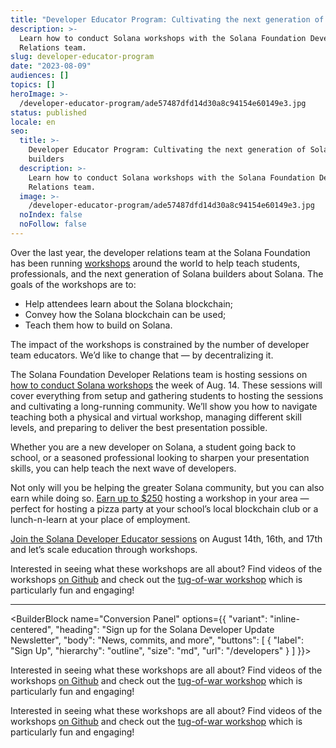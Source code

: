 ```yaml
---
title: "Developer Educator Program: Cultivating the next generation of Solana builders"
description: >-
  Learn how to conduct Solana workshops with the Solana Foundation Developer
  Relations team.
slug: developer-educator-program
date: "2023-08-09"
audiences: []
topics: []
heroImage: >-
  /developer-educator-program/ade57487dfd14d30a8c94154e60149e3.jpg
status: published
locale: en
seo:
  title: >-
    Developer Educator Program: Cultivating the next generation of Solana
    builders
  description: >-
    Learn how to conduct Solana workshops with the Solana Foundation Developer
    Relations team.
  image: >-
    /developer-educator-program/ade57487dfd14d30a8c94154e60149e3.jpg
  noIndex: false
  noFollow: false
---
```


Over the last year, the developer relations team at the Solana Foundation has been running [workshops](https://github.com/solana-workshops) around the world to help teach students, professionals, and the next generation of Solana builders about Solana. The goals of the workshops are to:

- Help attendees learn about the Solana blockchain;
- Convey how the Solana blockchain can be used;
- Teach them how to build on Solana.

The impact of the workshops is constrained by the number of developer team educators. We’d like to change that — by decentralizing it.

The Solana Foundation Developer Relations team is hosting sessions on [how to conduct Solana workshops](https://lu.ma/developer-education-program) the week of Aug. 14. These sessions will cover everything from setup and gathering students to hosting the sessions and cultivating a long-running community. We’ll show you how to navigate teaching both a physical and virtual workshop, managing different skill levels, and preparing to deliver the best presentation possible.

Whether you are a new developer on Solana, a student going back to school, or a seasoned professional looking to sharpen your presentation skills, you can help teach the next wave of developers.

Not only will you be helping the greater Solana community, but you can also earn while doing so. [Earn up to $250](https://earn.superteam.fun/listings/bounties/Conduct-Technical-Workshop/) hosting a workshop in your area — perfect for hosting a pizza party at your school’s local blockchain club or a lunch-n-learn at your place of employment.

[Join the Solana Developer Educator sessions](https://lu.ma/developer-education-program) on August 14th, 16th, and 17th and let’s scale education through workshops.

Interested in seeing what these workshops are all about? Find videos of the workshops [on Github](https://github.com/solana-workshops) and check out the [tug-of-war workshop](https://github.com/Solana-Workshops/tug-of-war-solana-pay) which is particularly fun and engaging!

---

<BuilderBlock name="Conversion Panel" options={{
  "variant": "inline-centered",
  "heading": "Sign up for the Solana Developer Update Newsletter",
  "body": "News, commits, and more",
  "buttons": [
    {
      "label": "Sign Up",
      "hierarchy": "outline",
      "size": "md",
      "url": "/developers"
    }
  ]
}}>

</BuilderBlock>

Interested in seeing what these workshops are all about? Find videos of the workshops [on Github](https://github.com/solana-workshops) and check out the [tug-of-war workshop](https://github.com/Solana-Workshops/tug-of-war-solana-pay) which is particularly fun and engaging!

Interested in seeing what these workshops are all about? Find videos of the workshops [on Github](https://github.com/solana-workshops) and check out the [tug-of-war workshop](https://github.com/Solana-Workshops/tug-of-war-solana-pay) which is particularly fun and engaging!
